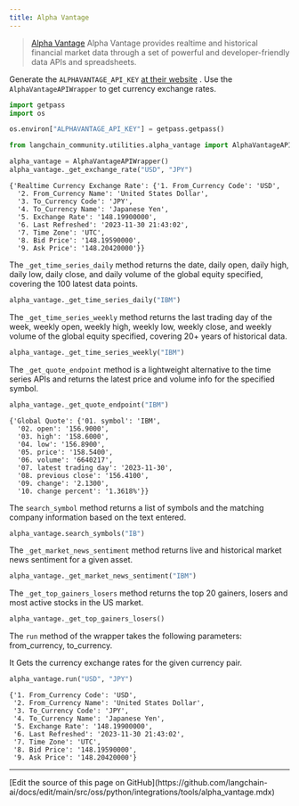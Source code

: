 ```yaml
---
title: Alpha Vantage
---
```


>[Alpha Vantage](https://www.alphavantage.co) Alpha Vantage provides realtime and historical financial market data through a set of powerful and developer-friendly data APIs and spreadsheets.

Generate the `ALPHAVANTAGE_API_KEY` [at their website](https://www.alphavantage.co/support/#api-key)
.
Use the `AlphaVantageAPIWrapper` to get currency exchange rates.

```python
import getpass
import os

os.environ["ALPHAVANTAGE_API_KEY"] = getpass.getpass()
```

```python
from langchain_community.utilities.alpha_vantage import AlphaVantageAPIWrapper
```

```python
alpha_vantage = AlphaVantageAPIWrapper()
alpha_vantage._get_exchange_rate("USD", "JPY")
```

```output
{'Realtime Currency Exchange Rate': {'1. From_Currency Code': 'USD',
  '2. From_Currency Name': 'United States Dollar',
  '3. To_Currency Code': 'JPY',
  '4. To_Currency Name': 'Japanese Yen',
  '5. Exchange Rate': '148.19900000',
  '6. Last Refreshed': '2023-11-30 21:43:02',
  '7. Time Zone': 'UTC',
  '8. Bid Price': '148.19590000',
  '9. Ask Price': '148.20420000'}}
```

The `_get_time_series_daily` method returns the date, daily open, daily high, daily low, daily close, and daily volume of the global equity specified, covering the 100 latest data points.

```python
alpha_vantage._get_time_series_daily("IBM")
```

The `_get_time_series_weekly` method returns the last trading day of the week, weekly open, weekly high, weekly low, weekly close, and weekly volume of the global equity specified, covering 20+ years of historical data.

```python
alpha_vantage._get_time_series_weekly("IBM")
```

The `_get_quote_endpoint` method is a lightweight alternative to the time series APIs and returns the latest price and volume info for the specified symbol.

```python
alpha_vantage._get_quote_endpoint("IBM")
```

```output
{'Global Quote': {'01. symbol': 'IBM',
  '02. open': '156.9000',
  '03. high': '158.6000',
  '04. low': '156.8900',
  '05. price': '158.5400',
  '06. volume': '6640217',
  '07. latest trading day': '2023-11-30',
  '08. previous close': '156.4100',
  '09. change': '2.1300',
  '10. change percent': '1.3618%'}}
```

The `search_symbol` method returns a list of symbols and the matching company information based on the text entered.

```python
alpha_vantage.search_symbols("IB")
```

The `_get_market_news_sentiment` method returns live and historical market news sentiment for a given asset.

```python
alpha_vantage._get_market_news_sentiment("IBM")
```

The `_get_top_gainers_losers` method returns the top 20 gainers, losers and most active stocks in the US market.

```python
alpha_vantage._get_top_gainers_losers()
```

The `run` method of the wrapper takes the following parameters: from_currency, to_currency.

It Gets the currency exchange rates for the given currency pair.

```python
alpha_vantage.run("USD", "JPY")
```

```output
{'1. From_Currency Code': 'USD',
 '2. From_Currency Name': 'United States Dollar',
 '3. To_Currency Code': 'JPY',
 '4. To_Currency Name': 'Japanese Yen',
 '5. Exchange Rate': '148.19900000',
 '6. Last Refreshed': '2023-11-30 21:43:02',
 '7. Time Zone': 'UTC',
 '8. Bid Price': '148.19590000',
 '9. Ask Price': '148.20420000'}
```

---

<Callout icon="pen-to-square" iconType="regular">
  [Edit the source of this page on GitHub](https://github.com/langchain-ai/docs/edit/main/src/oss/python/integrations/tools/alpha_vantage.mdx)
</Callout>
